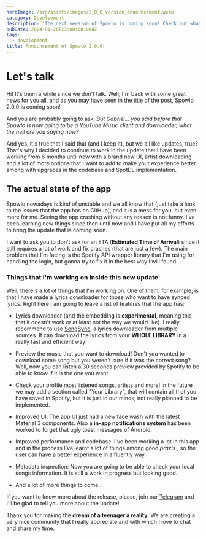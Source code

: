 ```yaml
---
heroImage: /src/assets/images/2_0_0_version_announcement.webp
category: Develpoment
description: 'The next version of Spowlo is coming soon! Check out what is coming in this new update!'
pubDate: 2024-01-26T23:00:00.000Z
tags:
  - development
title: Announcement of Spowlo 2.0.0!
---
```


# Let's talk

Hi! It's been a while since we don't talk. Well, I'm back with some great news for you all, and as you may have seen in the title of the post, Spowlo 2.0.0 is coming soon!

And you are probably going to ask: _But Gabriel... you said before that Spowlo is now going to be a YouTube Music client and downloader, what the hell are you saying now?_

And yes, it's true that I said that (and I keep it), but we all like updates, true? That's why I decided to continue to work in the update that I have been working from 6 months until now with a brand new UI, artist downloading and a lot of more options that I want to add to make your experience better among with upgrades in the codebase and SpotDL implementation.

## The actual state of the app

Spowlo nowadays is kind of unstable and we all know that (just take a look to the issues that the app has on GitHub), and it is a mess for you, but even more for me. Seeing the app crashing without any reason is not funny. I've been learning new things since then until now and I have put all my efforts to bring the update that is coming soon.

I want to ask you to don't ask for an ETA (**Estimated Time of Arrival**) since it still requires a lot of work and fix crashes (that are just a few). The main problem that I'm facing is the Spotify API wrapper library that I'm using for handling the login, but gonna try to fix it in the best way I will found.

### Things that I'm working on inside this new update

Well, there's a lot of things that I'm working on. One of them, for example, is that I have made a lyrics downloader for those who want to have synced lyrics. Right here I am going to leave a list of features that the app has:

- Lyrics downloader (and the embedding is **experimental**, meaning this that it doesn't work or at least not the way we would like). I really recommend to use [SongSync](https://github.com/Lambada10/SongSync), a lyrics downloader from multiple sources. It can download the lyrics from your **WHOLE LIBRARY** in a really fast and efficient way!

- Preview the music that you want to download! Don't you wanted to download some song but you weren't sure if it was the correct song? Well, now you can listen a 30 seconds preview provided by Spotify to be able to know if it is the one you want.

- Check your profile most listened songs, artists and more! In the future we may add a section called "Your Library", that will contain all that you have saved in Spotify, but it is just in our minds, not really planned to be implemented.

- Improved UI. The app UI just had a new face wash with the latest Material 3 components. Also a **in-app notifications system** has been worked to forget that ugly toast messages of Android.

- Improved performance and codebase. I've been working a lot in this app and in the process I've learnt a lot of things among good _praxis_ , so the user can have a better experience in a fluently way.

- Metadata inspection: Now you are going to be able to check your local songs information. It is still a work in progress but looking good.

- And a lot of more things to come...

If you want to know more about the release, please, join our [Telegram](https://t.me/spowlo_chatroom) and I'll be glad to tell you more about the update!

Thank you for making the **dream of a teenager a reality**. We are creating a very nice community that I really appreciate and with which I love to chat and share my time.
